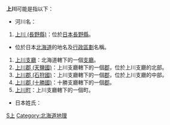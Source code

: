 {{消歧义|S|Cat=二字地名消歧义}}
'''上川'''可能是指以下：

*河川名：
#[[上川_(長野縣)|上川 (長野縣)]]：位於[[日本|日本]][[長野縣|長野縣]]。

*位於日本[[北海道|北海道]]的地名及[[行政區劃|行政區劃]]名稱。
#[[上川支廳|上川支廳]]：北海道轄下的一個[[支廳|支廳]]。
#[[上川郡_(天鹽國)|上川郡 (天鹽國)]]：上川支廳轄下的一個[[郡|郡]]，位於上川支廳的北部。
#[[上川郡_(石狩國)|上川郡 (石狩國)]]：上川支廳轄下的一個[[郡|郡]]，位於上川支廳的中部。
#[[上川郡_(十勝國)|上川郡 (十勝國)]]：十勝支廳轄下的一個[[郡|郡]]。
#[[上川町|上川町]]：上川支廳轄下的一個町。

*日本姓氏：


{{DEFAULTSORT:Kamikawa}}

[[Category:二字日本地名消歧義|S上]]
[[Category:北海道地理|Category:北海道地理]]